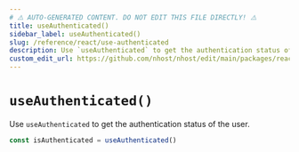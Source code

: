 ```yaml
---
# ⚠️ AUTO-GENERATED CONTENT. DO NOT EDIT THIS FILE DIRECTLY! ⚠️
title: useAuthenticated()
sidebar_label: useAuthenticated()
slug: /reference/react/use-authenticated
description: Use `useAuthenticated` to get the authentication status of the user.
custom_edit_url: https://github.com/nhost/nhost/edit/main/packages/react/src/hooks/common.ts#L119
---
```


# `useAuthenticated()`

Use `useAuthenticated` to get the authentication status of the user.

```ts
const isAuthenticated = useAuthenticated()
```
